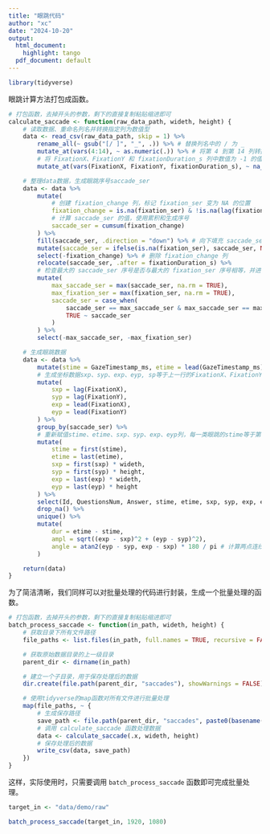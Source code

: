 ```yaml
---
title: "眼跳代码"
author: "xc"
date: "2024-10-20"
output:
  html_document:
    highlight: tango
  pdf_document: default
---
```


```r
library(tidyverse)
```

眼跳计算方法打包成函数。
```r
# 打包函数，去掉开头的参数，剩下的直接复制粘贴缩进即可
calculate_saccade <- function(raw_data_path, wideth, height) {
    # 读取数据、重命名列名并转换指定列为数值型
    data <- read_csv(raw_data_path, skip = 1) %>%
        rename_all(~ gsub("[/ ]", "_", .)) %>% # 替换列名中的 / 为 _
        mutate_at(vars(4:14), ~ as.numeric(.)) %>% # 将第 4 到第 14 列转换为数值型
        # 将 FixationX、FixationY 和 fixationDuration_s 列中数值为 -1 的值转换为 NA
        mutate_at(vars(FixationX, FixationY, fixationDuration_s), ~ na_if(., -1))

    # 整理data数据，生成眼跳序号saccade_ser
    data <- data %>%
        mutate(
            # 创建 fixation_change 列，标记 fixation_ser 变为 NA 的位置
            fixation_change = is.na(fixation_ser) & !is.na(lag(fixation_ser)),
            # 计算 saccade_ser 的值，使用累积和生成序号
            saccade_ser = cumsum(fixation_change)
        ) %>%
        fill(saccade_ser, .direction = "down") %>% # 向下填充 saccade_ser 列的值
        mutate(saccade_ser = ifelse(is.na(fixation_ser), saccade_ser, NA)) %>% # 非眼跳区间标记为 NA
        select(-fixation_change) %>% # 删除 fixation_change 列
        relocate(saccade_ser, .after = fixationDuration_s) %>%
        # 检查最大的 saccade_ser 序号是否与最大的 fixation_ser 序号相等，并进行相应处理
        mutate(
            max_saccade_ser = max(saccade_ser, na.rm = TRUE),
            max_fixation_ser = max(fixation_ser, na.rm = TRUE),
            saccade_ser = case_when(
                saccade_ser == max_saccade_ser & max_saccade_ser == max_fixation_ser ~ NA_real_,
                TRUE ~ saccade_ser
            )
        ) %>%
        select(-max_saccade_ser, -max_fixation_ser)

    # 生成眼跳数据
    data <- data %>%
        mutate(stime = GazeTimestamp_ms, etime = lead(GazeTimestamp_ms)) %>%
        # 生成坐标数据sxp、syp、exp、eyp, sp等于上一行的FixationX、FixationY，ep等于下一行的FixationX、FixationY
        mutate(
            sxp = lag(FixationX),
            syp = lag(FixationY),
            exp = lead(FixationX),
            eyp = lead(FixationY)
        ) %>%
        group_by(saccade_ser) %>%
        # 重新赋值stime、etime、sxp、syp、exp、eyp列，每一类眼跳的stime等于第一行的stime，etime等于最后一行的etime, sp等于第一行的 sp，ep等于最后一行的ep
        mutate(
            stime = first(stime),
            etime = last(etime),
            sxp = first(sxp) * wideth,
            syp = first(syp) * height,
            exp = last(exp) * wideth,
            eyp = last(eyp) * height
        ) %>%
        select(Id, QuestionsNum, Answer, stime, etime, sxp, syp, exp, eyp) %>%
        drop_na() %>%
        unique() %>%
        mutate(
            dur = etime - stime,
            ampl = sqrt((exp - sxp)^2 + (eyp - syp)^2),
            angle = atan2(eyp - syp, exp - sxp) * 180 / pi # 计算两点连线与 x 轴的夹角角度
        )

    return(data)
}
```

为了简洁清晰，我们同样可以对批量处理的代码进行封装，生成一个批量处理的函数。
```r
# 打包函数，去掉开头的参数，剩下的直接复制粘贴缩进即可
batch_process_saccade <- function(in_path, wideth, height) {
    # 获取目录下所有文件路径
    file_paths <- list.files(in_path, full.names = TRUE, recursive = FALSE)

    # 获取原始数据目录的上一级目录
    parent_dir <- dirname(in_path)

    # 建立一个子目录，用于保存处理后的数据
    dir.create(file.path(parent_dir, "saccades"), showWarnings = FALSE)

    # 使用tidyverse的map函数对所有文件进行批量处理
    map(file_paths, ~ {
        # 生成保存路径
        save_path <- file.path(parent_dir, "saccades", paste0(basename(.x), "_saccades.csv"))
        # 调用 calculate_saccade 函数处理数据
        data <- calculate_saccade(.x, wideth, height)
        # 保存处理后的数据
        write_csv(data, save_path)
    })
}
```

这样，实际使用时，只需要调用 `batch_process_saccade` 函数即可完成批量处理。
```r
target_in <- "data/demo/raw"

batch_process_saccade(target_in, 1920, 1080)
```
